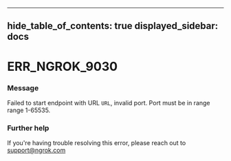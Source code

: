 

---
hide_table_of_contents: true
displayed_sidebar: docs
---


# ERR_NGROK_9030

### Message
Failed to start endpoint with URL `URL`, invalid port. Port must be in range range 1-65535.

<ErrorDetails />



### Further help
If you're having trouble resolving this error, please reach out to [support@ngrok.com](mailto:support@ngrok.com?subject=Help%20with%20ERR_NGROK_9030)


